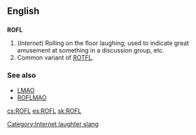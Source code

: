 ==English==

==={{initialism}}===
[[Category:Internet laughter slang]]
'''ROFL'''

# (''Internet'') Rolling on the floor laughing; used to indicate great amusement at something in a discussion group, etc.
# Common variant of [[ROTFL]].

===See also===
*[[LMAO]]
*[[ROFLMAO]]

[[cs:ROFL]]
[[es:ROFL]]
[[sk:ROFL]]